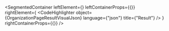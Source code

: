 
<SegmentedContainer
  leftElement={<OrganizationPageResultDesc />}
  leftContainerProps={{}}
  rightElement={
    <CodeHighlighter
      object={OrganizationPageResultVisualJson}
      language={"json"}
      title={"Result"}
    />
  }
  rightContainerProps={{}}
/>
